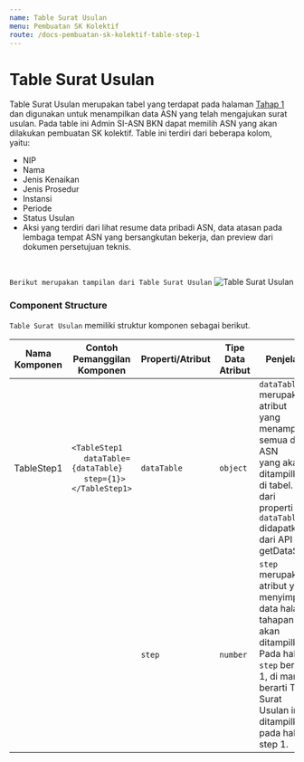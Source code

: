```yaml
---
name: Table Surat Usulan
menu: Pembuatan SK Kolektif
route: /docs-pembuatan-sk-kolektif-table-step-1
---
```


# Table Surat Usulan

Table Surat Usulan merupakan tabel yang terdapat pada halaman [Tahap 1](/docs-pembuatan-sk-kolektif-step-one "title") dan digunakan untuk menampilkan data ASN yang telah mengajukan surat usulan. Pada table ini Admin SI-ASN BKN dapat memilih ASN yang akan dilakukan pembuatan SK kolektif. 
Table ini terdiri dari beberapa kolom, yaitu:
* NIP
* Nama 
* Jenis Kenaikan
* Jenis Prosedur
* Instansi
* Periode 
* Status Usulan
* Aksi yang terdiri dari lihat resume data pribadi ASN, data atasan pada lembaga tempat ASN yang bersangkutan bekerja, dan preview dari dokumen persetujuan teknis. 

<br/>

```Berikut merupakan tampilan dari Table Surat Usulan```
![Table Surat Usulan](../../src/img/pembuatan-SK-Kolektif/TableStep1.jpeg)

### Component Structure

`Table Surat Usulan` memiliki struktur komponen sebagai berikut.

| Nama Komponen | Contoh Pemanggilan <br/> Komponen                                                                                                                                                            | Properti/Atribut | Tipe Data <br/> Atribut | Penjelasan                                                                                                                                     |
| ------------- | -------------------------------------------------------------------------------------------------------------------------------------------------------------------------------------------- | ---------------- | ----------------------- | -----------------------------------------------------------------------------------------------------------------------------------------------|
| TableStep1    | `<TableStep1` <br/> &nbsp;&nbsp;&nbsp;&nbsp; `dataTable={dataTable}` <br/> &nbsp;&nbsp;&nbsp;&nbsp; `step={1}>` <br/> `</TableStep1>` | `dataTable`      | `object`                          | `dataTable` merupakan atribut <br/> yang menampung semua data ASN <br/> yang akan ditampilkan <br/> di tabel. Nilai dari <br/> properti `dataTable` didapatkan <br/> dari API getDataSKKol.                                     |
|               |                                                                                                                                       | `step`           | `number`                          | `step` merupakan atribut yang <br/> menyimpan data halaman <br/> tahapan yang akan <br/> ditampilkan. Pada hal ini <br/> `step` bernilai 1, di mana <br/> berarti Table Surat <br/>  Usulan ini ditampilkan <br/> pada halaman step 1. |
